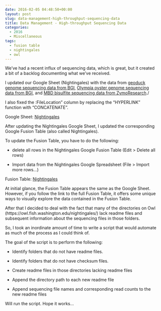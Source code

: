 ```yaml
---
date: 2016-02-05 04:48:50+00:00
layout: post
slug: data-management-high-throughput-sequencing-data
title: Data Management - High-throughput Sequencing Data
categories:
  - 2016
  - Miscellaneous
tags:
  - fusion table
  - nightingales
  - owl
---
```


We've had a recent influx of sequencing data, which is great, but it created a bit of a backlog documenting what we've received.

I updated our Google Sheet (Nightingales) with the data from [geoduck genome sequencing data from BGI](https://robertslab.github.io/sams-notebook/posts/2016/2016-01-27-data-received-panopea-generosa-genome-sequencing-files-from-bgi.html), [Olympia oyster genome sequencing data from BGI](https://robertslab.github.io/sams-notebook/2016/01/27/data-received-ostrea-lurida-genome-sequencing-files-from-bgi.html), and [MBD bisulfite sequencing data from ZymoResearch](https://robertslab.github.io/sams-notebook/2016/02/03/data-received-ostrea-lurida-mbd-enriched-bs-seq.html)./

I also fixed the :FileLocation" column by replacing the "HYPERLINK" function with "CONCATENATE".

Google Sheet: [Nightingales](https://docs.google.com/spreadsheets/d/1_XqIOPVHSBVGscnjzDSWUeRL7HUHXfaHxVzec-I-8Xk/pubhtml)





After updating the Nightingales Google Sheet, I updated the corresponding Google Fusion Table (also called Nightingales).

To update the Fusion Table, you have to do the following:




    
  * delete all rows in the Nightingales Google Fusion Table (Edit > Delete all rows)

    
  * Import data from the Nightingales Google Spreadsheet (File > Import more rows...)



Fusion Table: [Nightingales](https://www.google.com/fusiontables/embedviz?viz=GVIZ&t=TABLE&q=select+col0%2C+col1%2C+col2%2C+col3%2C+col4%2C+col5%2C+col6%2C+col7%2C+col8%2C+col9%2C+col10%2C+col11%2C+col12+from+13IxnqIZ_2Xpz_HE-3YcnU_egASYz9ZlA0PYIDGLN+order+by+col1+desc&containerId=googft-gviz-canvas)



At initial glance, the Fusion Table appears the same as the Google Sheet. However, if you follow the link to the full Fusion Table, it offers some unique ways to visually explore the data contained in the Fusion Table.



After that I decided to deal with the fact that many of the directories on Owl (https://owl.fish.washington.edu/nightingales/) lack readme files and subsequent information about the sequencing files in those folders.

So, I took an inordinate amount of time to write a script that would automate as much of the process as I could think of.


The goal of the script is to perform the following:





  * Identify folders that do not have readme files.



  * Identify folders that do not have checksum files.



  * Create readme files in those directories lacking readme files



  * Append the directory path to each new readme file



  * Append sequencing file names and corresponding read counts to the new readme files






Will run the script. Hope it works...
